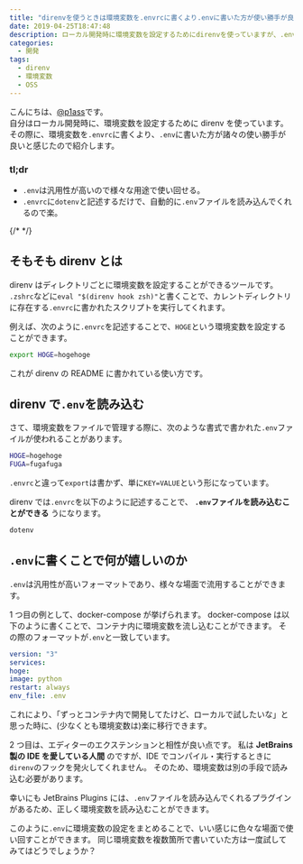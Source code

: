 ```yaml
---
title: "direnvを使うときは環境変数を.envrcに書くより.envに書いた方が使い勝手が良い"
date: 2019-04-25T18:47:48
description: ローカル開発時に環境変数を設定するためにdirenvを使っていますが、.envを使うことで環境変数の設定が楽になりました。
categories:
  - 開発
tags:
  - direnv
  - 環境変数
  - OSS
---
```


こんにちは、[@p1ass](https://twitter.com/p1ass)です。  
自分はローカル開発時に、環境変数を設定するために direnv を使っています。
その際に、環境変数を`.envrc`に書くより、`.env`に書いた方が諸々の使い勝手が良いと感じたので紹介します。

### tl;dr

- `.env`は汎用性が高いので様々な用途で使い回せる。
- `.envrc`に`dotenv`と記述するだけで、自動的に`.env`ファイルを読み込んでくれるので楽。

{/* <!--more--> */}

## そもそも direnv とは

direnv はディレクトリごとに環境変数を設定することができるツールです。  
`.zshrc`などに`eval "$(direnv hook zsh)"`と書くことで、カレントディレクトリに存在する`.envrc`に書かれたスクリプトを実行してくれます。

<ExLinkCard url="https://github.com/direnv/direnv"/>

例えば、次のように`.envrc`を記述することで、`HOGE`という環境変数を設定することができます。

```bash
export HOGE=hogehoge
```

これが direnv の README に書かれている使い方です。

## direnv で`.env`を読み込む

さて、環境変数をファイルで管理する際に、次のような書式で書かれた`.env`ファイルが使われることがあります。

```bash
HOGE=hogehoge
FUGA=fugafuga
```

`.envrc`と違って`export`は書かず、単に`KEY=VALUE`という形になっています。

direnv では`.envrc`を以下のように記述することで、 **`.env`ファイルを読み込むことができる** うになります。

```bash
dotenv
```

## `.env`に書くことで何が嬉しいのか

`.env`は汎用性が高いフォーマットであり、様々な場面で流用することができます。

1 つ目の例として、docker-compose が挙げられます。
docker-compose は以下のように書くことで、コンテナ内に環境変数を流し込むことができます。
その際のフォーマットが`.env`と一致しています。

```yaml
version: "3"
services:
hoge:
image: python
restart: always
env_file: .env
```

これにより、「ずっとコンテナ内で開発してたけど、ローカルで試したいな」と思った時に、(少なくとも環境変数は)楽に移行できます。

2 つ目は、エディターのエクステンションと相性が良い点です。
私は **JetBrains 製の IDE を愛している人間** のですが、IDE でコンパイル・実行するときに`direnv`のフックを発火してくれません。
そのため、環境変数は別の手段で読み込む必要があります。

幸いにも JetBrains Plugins には、`.env`ファイルを読み込んでくれるプラグインがあるため、正しく環境変数を読み込むことができます。

<ExLinkCard url="https://plugins.jetbrains.com/plugin/9525--env-files-support"/>

<ExLinkCard url="https://plugins.jetbrains.com/plugin/7861-envfile"/>

このように`.env`に環境変数の設定をまとめることで、いい感じに色々な場面で使い回すことができます。
同じ環境変数を複数箇所で書いていた方は一度試してみてはどうでしょうか？
